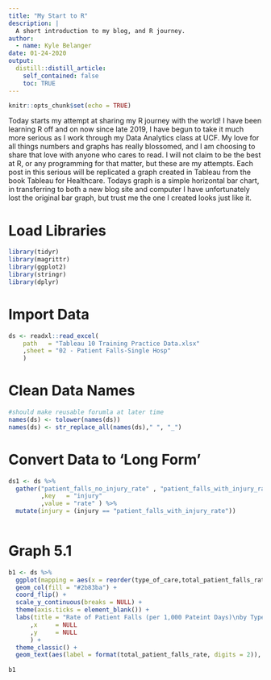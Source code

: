 ```yaml
---
title: "My Start to R"
description: |
  A short introduction to my blog, and R journey. 
author:
  - name: Kyle Belanger
date: 01-24-2020
output:
  distill::distill_article:
    self_contained: false
    toc: TRUE
---
```



```r
knitr::opts_chunk$set(echo = TRUE)
```


Today starts my attempt at sharing my R journey with the world! I have been learning R off and on now since late 2019,  I have begun to take it much more serious as I work through my Data Analytics class at UCF.  My love for all things numbers and graphs has really blossomed, and I am choosing to share that love with anyone who cares to read.  I will not claim to be the best at R, or any programming for that matter, but these are my attempts.  Each post in this serious will be replicated a graph created in Tableau from the book Tableau for Healthcare.  Todays graph is a simple horizontal bar chart, in transferring to both a new blog site and computer I have unfortunately lost the original bar graph, but trust me the one I created looks just like it. 

# Load Libraries

```r
library(tidyr)
library(magrittr)
library(ggplot2)
library(stringr)
library(dplyr)
```

# Import Data

```r
ds <- readxl::read_excel(
    path   = "Tableau 10 Training Practice Data.xlsx" 
    ,sheet = "02 - Patient Falls-Single Hosp"
    )
```

# Clean Data Names

```r
#should make reusable forumla at later time
names(ds) <- tolower(names(ds))
names(ds) <- str_replace_all(names(ds)," ", "_")

```

# Convert Data to 'Long Form' 

```r
ds1 <- ds %>% 
  gather("patient_falls_no_injury_rate" , "patient_falls_with_injury_rate"
         ,key   = "injury" 
         ,value = "rate" ) %>% 
  mutate(injury = (injury == "patient_falls_with_injury_rate"))
         
```

# Graph 5.1

```r
b1 <- ds %>% 
  ggplot(mapping = aes(x = reorder(type_of_care,total_patient_falls_rate ) , y = total_patient_falls_rate)) +
  geom_col(fill = "#2b83ba") + 
  coord_flip() +
  scale_y_continuous(breaks = NULL) +
  theme(axis.ticks = element_blank()) +
  labs(title = "Rate of Patient Falls (per 1,000 Pateint Days)\nby Type of Care for FY2017"
      ,x     = NULL
      ,y     = NULL
      ) +
  theme_classic() +
  geom_text(aes(label = format(total_patient_falls_rate, digits = 2)), nudge_y = -.25, color = "white")
  
b1
```

